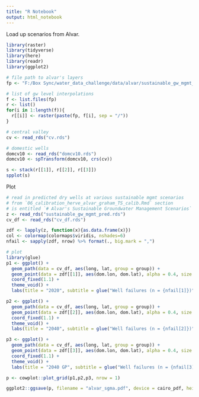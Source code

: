 ```yaml
---
title: "R Notebook"
output: html_notebook
---
```


Load up scenarios from Alvar.
```r
library(raster)
library(tidyverse)
library(here)
library(readr)
library(ggplot2)

# file path to alvar's layers
fp <- "F:/Box Sync/water_data_challenge/data/alvar/sustainable_gw_mgmt_scenarios"

# list of gw level interpolations
f <- list.files(fp) 
r <- list()
for(i in 1:length(f)){
  r[[i]] <- raster(paste(fp, f[i], sep = "/"))
}

# central valley
cv <- read_rds("cv.rds")

# domestic wells
domcv10 <- read_rds("domcv10.rds")
domcv10 <- spTransform(domcv10, crs(cv))
```

```r
s <- stack(r[[1]], r[[2]], r[[3]])
spplot(s)
```

Plot
```r
# read in predicted dry wells at various sustainable mgmt scenarios
# from `06_calibration_herve_alvar_graham_TS_calib.Rmd` section
# is entitled `# Alvar's Sustainable Groundwater Management Scenarios`
z <- read_rds("sustainable_gw_mgmt_pred.rds")
cv_df <- read_rds("cv_df.rds")

zdf <- lapply(z, function(x){as.data.frame(x)})
col <- colormap(colormaps$viridis, nshades=6)
nfail <- sapply(zdf, nrow) %>% format(., big.mark = ",")

# plot
library(glue)
p1 <- ggplot() +
  geom_path(data = cv_df, aes(long, lat, group = group)) +
  geom_point(data = zdf[[1]], aes(dom.lon, dom.lat), alpha = 0.4, size = 0.75, color = col[2]) +
  coord_fixed(1.1) +
  theme_void() +
  labs(title = "2020", subtitle = glue("Well failures (n = {nfail[1]})"))

p2 <- ggplot() +
  geom_path(data = cv_df, aes(long, lat, group = group)) +
  geom_point(data = zdf[[2]], aes(dom.lon, dom.lat), alpha = 0.4, size = 0.75, color = col[3]) +
  coord_fixed(1.1) +
  theme_void() +
  labs(title = "2040", subtitle = glue("Well failures (n = {nfail[2]})"))

p3 <- ggplot() +
  geom_path(data = cv_df, aes(long, lat, group = group)) +
  geom_point(data = zdf[[3]], aes(dom.lon, dom.lat), alpha = 0.4, size = 0.75, color = col[4]) +
  coord_fixed(1.1) +
  theme_void() +
  labs(title = "2040 GP", subtitle = glue("Well failures (n = {nfail[3]})"))

p <- cowplot::plot_grid(p1,p2,p3, nrow = 1)

ggplot2::ggsave(p, filename = "alvar_sgma.pdf", device = cairo_pdf, height = 8, width =11)

```

